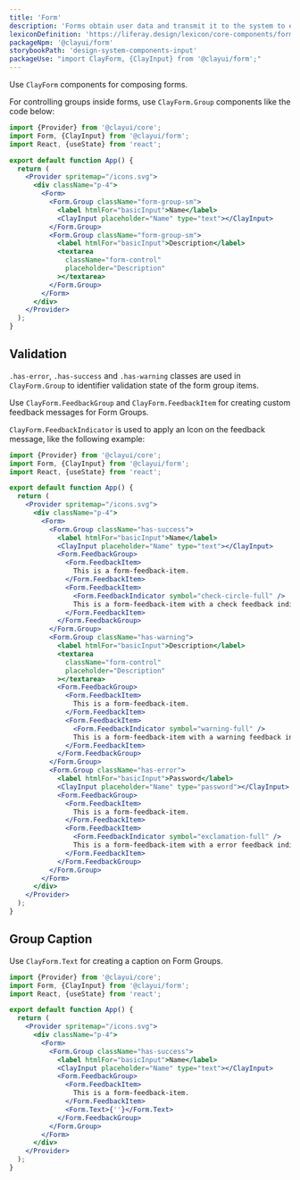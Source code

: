 ```yaml
---
title: 'Form'
description: 'Forms obtain user data and transmit it to the system to either store the data, produce an action, or both.'
lexiconDefinition: 'https://liferay.design/lexicon/core-components/forms/'
packageNpm: '@clayui/form'
storybookPath: 'design-system-components-input'
packageUse: "import ClayForm, {ClayInput} from '@clayui/form';"
---
```


Use `ClayForm` components for composing forms.

For controlling groups inside forms, use `ClayForm.Group` components like the code below:

```jsx preview
import {Provider} from '@clayui/core';
import Form, {ClayInput} from '@clayui/form';
import React, {useState} from 'react';

export default function App() {
  return (
    <Provider spritemap="/icons.svg">
      <div className="p-4">
        <Form>
          <Form.Group className="form-group-sm">
            <label htmlFor="basicInput">Name</label>
            <ClayInput placeholder="Name" type="text"></ClayInput>
          </Form.Group>
          <Form.Group className="form-group-sm">
            <label htmlFor="basicInput">Description</label>
            <textarea
              className="form-control"
              placeholder="Description"
            ></textarea>
          </Form.Group>
        </Form>
      </div>
    </Provider>
  );
}
```

## Validation

`.has-error`, `.has-success` and `.has-warning` classes are used in `ClayForm.Group` to identifier validation state of the form group items.

Use `ClayForm.FeedbackGroup` and `ClayForm.FeedbackItem` for creating custom feedback messages for Form Groups.

`ClayForm.FeedbackIndicator` is used to apply an Icon on the feedback message, like the following example:

```jsx preview
import {Provider} from '@clayui/core';
import Form, {ClayInput} from '@clayui/form';
import React, {useState} from 'react';

export default function App() {
  return (
    <Provider spritemap="/icons.svg">
      <div className="p-4">
        <Form>
          <Form.Group className="has-success">
            <label htmlFor="basicInput">Name</label>
            <ClayInput placeholder="Name" type="text"></ClayInput>
            <Form.FeedbackGroup>
              <Form.FeedbackItem>
                This is a form-feedback-item.
              </Form.FeedbackItem>
              <Form.FeedbackItem>
                <Form.FeedbackIndicator symbol="check-circle-full" />
                This is a form-feedback-item with a check feedback indicator.
              </Form.FeedbackItem>
            </Form.FeedbackGroup>
          </Form.Group>
          <Form.Group className="has-warning">
            <label htmlFor="basicInput">Description</label>
            <textarea
              className="form-control"
              placeholder="Description"
            ></textarea>
            <Form.FeedbackGroup>
              <Form.FeedbackItem>
                This is a form-feedback-item.
              </Form.FeedbackItem>
              <Form.FeedbackItem>
                <Form.FeedbackIndicator symbol="warning-full" />
                This is a form-feedback-item with a warning feedback indicator.
              </Form.FeedbackItem>
            </Form.FeedbackGroup>
          </Form.Group>
          <Form.Group className="has-error">
            <label htmlFor="basicInput">Password</label>
            <ClayInput placeholder="Name" type="password"></ClayInput>
            <Form.FeedbackGroup>
              <Form.FeedbackItem>
                This is a form-feedback-item.
              </Form.FeedbackItem>
              <Form.FeedbackItem>
                <Form.FeedbackIndicator symbol="exclamation-full" />
                This is a form-feedback-item with a error feedback indicator.
              </Form.FeedbackItem>
            </Form.FeedbackGroup>
          </Form.Group>
        </Form>
      </div>
    </Provider>
  );
}
```

## Group Caption

Use `ClayForm.Text` for creating a caption on Form Groups.

```jsx preview
import {Provider} from '@clayui/core';
import Form, {ClayInput} from '@clayui/form';
import React, {useState} from 'react';

export default function App() {
  return (
    <Provider spritemap="/icons.svg">
      <div className="p-4">
        <Form>
          <Form.Group className="has-success">
            <label htmlFor="basicInput">Name</label>
            <ClayInput placeholder="Name" type="text"></ClayInput>
            <Form.FeedbackGroup>
              <Form.FeedbackItem>
                This is a form-feedback-item.
              </Form.FeedbackItem>
              <Form.Text>{''}</Form.Text>
            </Form.FeedbackGroup>
          </Form.Group>
        </Form>
      </div>
    </Provider>
  );
}
```
